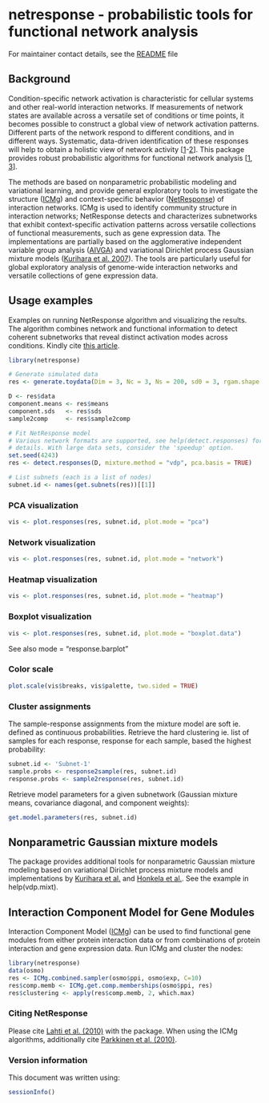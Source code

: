 # netresponse - probabilistic tools for functional network analysis

For maintainer contact details, see the [README](../README.md) file

## Background 

Condition-specific network activation is characteristic for cellular
systems and other real-world interaction networks. If measurements of
network states are available across a versatile set of conditions or
time points, it becomes possible to construct a global view of network
activation patterns. Different parts of the network respond to
different conditions, and in different ways. Systematic, data-driven
identification of these responses will help to obtain a holistic view
of network activity
[[1](http://bioinformatics.oxfordjournals.org/content/26/21/2713.short)-[2](http://lib.tkk.fi/Diss/2010/isbn9789526033686/)]. This
package provides robust probabilistic algorithms for functional
network analysis
[[1](http://bioinformatics.oxfordjournals.org/content/26/21/2713.short),
[3](http://www.biomedcentral.com/1752-0509/4/4)].

The methods are based on nonparametric probabilistic modeling and
variational learning, and provide general exploratory tools to
investigate the structure ([ICMg](http://www.biomedcentral.com/1752-0509/4/4)) and
context-specific behavior ([NetResponse](http://bioinformatics.oxfordjournals.org/content/26/21/2713.short)) of
interaction networks.  ICMg is used to identify community structure in
interaction networks; NetResponse detects and characterizes
subnetworks that exhibit context-specific activation patterns across
versatile collections of functional measurements, such as gene
expression data. The implementations are partially based on the
agglomerative independent variable group analysis ([AIVGA](http://www.sciencedirect.com/science/article/pii/S0925231208000659))
and variational Dirichlet process Gaussian mixture models
([Kurihara et al. 2007](http://machinelearning.wustl.edu/mlpapers/paper_files/NIPS2006_248.pdf)). The tools are particularly useful for global
exploratory analysis of genome-wide interaction networks and versatile
collections of gene expression data.


## Usage examples

Examples on running NetResponse algorithm and visualizing the
results. The algorithm combines network and functional information to
detect coherent subnetworks that reveal distinct activation modes
across conditions. Kindly cite [this
article](http://bioinformatics.oxfordjournals.org/content/26/21/2713.short).

```r
library(netresponse)

# Generate simulated data
res <- generate.toydata(Dim = 3, Nc = 3, Ns = 200, sd0 = 3, rgam.shape = 1, rgam.scale = 1, rseed = 123456)

D <- res$data
component.means <- res$means
component.sds   <- res$sds
sample2comp     <- res$sample2comp

# Fit NetResponse model
# Various network formats are supported, see help(detect.responses) for
# details. With large data sets, consider the 'speedup' option.
set.seed(4243)
res <- detect.responses(D, mixture.method = "vdp", pca.basis = TRUE)

# List subnets (each is a list of nodes)
subnet.id <- names(get.subnets(res))[[1]]
```

### PCA visualization

```r
vis <- plot.responses(res, subnet.id, plot.mode = "pca")
```

### Network visualization

```r
vis <- plot.responses(res, subnet.id, plot.mode = "network")
```

### Heatmap visualization

```r
vis <- plot.responses(res, subnet.id, plot.mode = "heatmap")
```

### Boxplot visualization

```r
vis <- plot.responses(res, subnet.id, plot.mode = "boxplot.data")
```

See also mode = "response.barplot" 


### Color scale

```r
plot.scale(vis$breaks, vis$palette, two.sided = TRUE)
```


### Cluster assignments

The sample-response assignments from the mixture model are soft
ie. defined as continuous probabilities. Retrieve the hard clustering
ie. list of samples for each response, response for each sample, based
the highest probability:

```r
subnet.id <- 'Subnet-1'
sample.probs <- response2sample(res, subnet.id)
response.probs <- sample2response(res, subnet.id)
```

Retrieve model parameters for a given subnetwork (Gaussian mixture
means, covariance diagonal, and component weights):

```r
get.model.parameters(res, subnet.id) 
```



## Nonparametric Gaussian mixture models

The package provides additional tools for nonparametric Gaussian
mixture modeling based on variational Dirichlet process mixture models
and implementations by [Kurihara et al.](http://machinelearning.wustl.edu/mlpapers/paper_files/NIPS2006_248.pdf) and [Honkela et al.](http://www.sciencedirect.com/science/article/pii/S0925231208000659). See the
example in help(vdp.mixt).

## Interaction Component Model for Gene Modules

Interaction Component Model ([ICMg](http://www.biomedcentral.com/1752-0509/4/4)) can be used to find functional gene
modules from either protein interaction data or from combinations of
protein interaction and gene expression data. Run ICMg and cluster the
nodes:

```r
library(netresponse)
data(osmo)
res <- ICMg.combined.sampler(osmo$ppi, osmo$exp, C=10)
res$comp.memb <- ICMg.get.comp.memberships(osmo$ppi, res)
res$clustering <- apply(res$comp.memb, 2, which.max)
```


### Citing NetResponse

Please cite [Lahti et al. (2010)](http://bioinformatics.oxfordjournals.org/content/26/21/2713) with the package. When using the ICMg algorithms, additionally cite [Parkkinen et al. (2010)](http://www.biomedcentral.com/1752-0509/4/4).


### Version information

This document was written using:

```r
sessionInfo()
```
